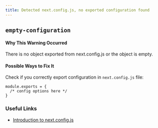 ```yaml
---
title: Detected next.config.js, no exported configuration found
---
```


## `empty-configuration`

#### Why This Warning Occurred

There is no object exported from next.config.js or the object is empty.

#### Possible Ways to Fix It

Check if you correctly export configuration in `next.config.js` file:

```
module.exports = {
  /* config options here */
}
```

### Useful Links

- [Introduction to next.config.js](/docs/api-reference/next.config.js/introduction)
